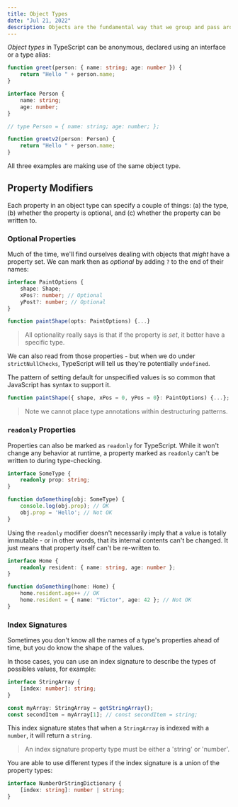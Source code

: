 ```yaml
---
title: Object Types
date: "Jul 21, 2022"
description: Objects are the fundamental way that we group and pass around data...
---
```


_Object types_ in TypeScript can be anonymous, declared using an interface or a type alias:

```TypeScript showLineNumbers
function greet(person: { name: string; age: number }) {
    return "Hello " + person.name;
}

interface Person {
    name: string;
    age: number;
}

// type Person = { name: string; age: number; };

function greetv2(person: Person) {
    return "Hello " + person.name;
}
```

All three examples are making use of the same object type.

## Property Modifiers

Each property in an object type can specify a couple of things: (a) the type, (b) whether the property is optional, and (c) whether the property can be written to.

### Optional Properties

Much of the time, we'll find ourselves dealing with objects that _might_ have a property set. We can mark then as _optional_ by adding `?` to the end of their names:

```TypeScript showLineNumbers
interface PaintOptions {
    shape: Shape;
    xPos?: number; // Optional
    yPost?: number; // Optional
}

function paintShape(opts: PaintOptions) {...}
```

> All optionality really says is that if the property is _set_, it better have a specific type.

We can also read from those properties - but when we do under `strictNullChecks`, TypeScript will tell us they're potentially `undefined`.

The pattern of setting default for unspecified values is so common that JavaScript has syntax to support it.

```TypeScript showLineNumbers
function paintShape({ shape, xPos = 0, yPos = 0}: PaintOptions) {...};
```

> Note we cannot place type annotations within destructuring patterns.

### `readonly` Properties

Properties can also be marked as `readonly` for TypeScript. While it won't change any behavior at runtime, a property marked as `readonly` can't be written to during type-checking.

```TypeScript showLineNumbers
interface SomeType {
    readonly prop: string;
}

function doSomething(obj: SomeType) {
    console.log(obj.prop); // OK
    obj.prop = 'Hello'; // Not OK
}
```

Using the `readonly` modifier doesn't necessarily imply that a value is totally immutable - or in other words, that its internal contents can't be changed. It just means that property itself can't be re-written to.

```TypeScript showLineNumbers
interface Home {
    readonly resident: { name: string, age: number };
}

function doSomething(home: Home) {
    home.resident.age++ // OK
    home.resident = { name: "Victor", age: 42 }; // Not OK
}
```

### Index Signatures

Sometimes you don't know all the names of a type's properties ahead of time, but you do know the shape of the values.

In those cases, you can use an index signature to describe the types of possibles values, for example:

```TypeScript showLineNumbers
interface StringArray {
    [index: number]: string;
}

const myArray: StringArray = getStringArray();
const secondItem = myArray[1]; // const secondItem = string;
```

This index signature states that when a `StringArray` is indexed with a `number`, it will return a `string`.

> An index signature property type must be either a 'string' or 'number'.

You are able to use different types if the index signature is a union of the property types:

```TypeScript showLineNumbers
interface NumberOrStringDictionary {
    [index: string]: number | string;
}
```